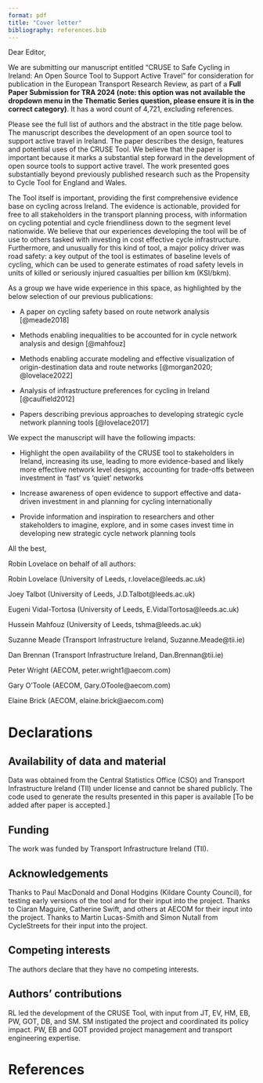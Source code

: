```yaml
---
format: pdf
title: "Cover letter"
bibliography: references.bib
---
```


```{=html}
<!-- Cover letter file, answering the following questions:

    1–2 sentences about the importance of the manuscript.
    1–2 sentences about the experience the author group has on the topic (for example, previous publications).
    1–2 sentences about the (expected) clinical impact of the manuscript. -->
```
Dear Editor,

We are submitting our manuscript entitled "CRUSE to Safe Cycling in Ireland: An Open Source Tool to Support Active Travel" for consideration for publication in the European Transport Research Review, as part of a **Full Paper Submission for TRA 2024 (note: this option was not available the dropdown menu in the Thematic Series question, please ensure it is in the correct category)**.
It has a word count of 4,721, excluding references.

Please see the full list of authors and the abstract in the title page below.
The manuscript describes the development of an open source tool to support active travel in Ireland.
The paper describes the design, features and potential uses of the CRUSE Tool.
We believe that the paper is important because it marks a substantial step forward in the development of open source tools to support active travel.
The work presented goes substantially beyond previously published research such as the Propensity to Cycle Tool for England and Wales.

The Tool itself is important, providing the first comprehensive evidence base on cycling across Ireland.
The evidence is actionable, provided for free to all stakeholders in the transport planning process, with information on cycling potential and cycle friendliness down to the segment level nationwide.
We believe that our experiences developing the tool will be of use to others tasked with investing in cost effective cycle infrastructure.
Furthermore, and unusually for this kind of tool, a major policy driver was road safety: a key output of the tool is estimates of baseline levels of cycling, which can be used to generate estimates of road safety levels in units of killed or seriously injured casualties per billion km (KSI/bkm).

As a group we have wide experience in this space, as highlighted by the below selection of our previous publications:

-   A paper on cycling safety based on route network analysis [@meade2018]

-   Methods enabling inequalities to be accounted for in cycle network analysis and design [@mahfouz]

-   Methods enabling accurate modeling and effective visualization of origin-destination data and route networks [@morgan2020; @lovelace2022]

-   Analysis of infrastructure preferences for cycling in Ireland [@caulfield2012]

-   Papers describing previous approaches to developing strategic cycle network planning tools [@lovelace2017]

We expect the manuscript will have the following impacts:

-   Highlight the open availability of the CRUSE tool to stakeholders in Ireland, increasing its use, leading to more evidence-based and likely more effective network level designs, accounting for trade-offs between investment in 'fast' vs 'quiet' networks

-   Increase awareness of open evidence to support effective and data-driven investment in and planning for cycling internationally

-   Provide information and inspiration to researchers and other stakeholders to imagine, explore, and in some cases invest time in developing new strategic cycle network planning tools

All the best,

Robin Lovelace on behalf of all authors:

Robin Lovelace (University of Leeds, r.lovelace@leeds.ac.uk)

Joey Talbot (University of Leeds, J.D.Talbot@leeds.ac.uk)

Eugeni Vidal-Tortosa (University of Leeds, E.VidalTortosa@leeds.ac.uk)

Hussein Mahfouz (University of Leeds, tshma@leeds.ac.uk)

Suzanne Meade (Transport Infrastructure Ireland, Suzanne.Meade@tii.ie)

Dan Brennan (Transport Infrastructure Ireland, Dan.Brennan@tii.ie)

Peter Wright (AECOM, peter.wright1@aecom.com)

Gary O'Toole (AECOM, Gary.OToole@aecom.com)

Elaine Brick (AECOM, elaine.brick@aecom.com)


# Declarations

## Availability of data and material {.unnumbered}

Data was obtained from the Central Statistics Office (CSO) and Transport Infrastructure Ireland (TII) under license and cannot be shared publicly.
The code used to generate the results presented in this paper is available <!-- at https://github.com/cruse-bike. --> \[To be added after paper is accepted.\]

## Funding {.unnumbered}

The work was funded by Transport Infrastructure Ireland (TII).

## Acknowledgements {.unnumbered}

Thanks to Paul MacDonald and Donal Hodgins (Kildare County Council), for testing early versions of the tool and for their input into the project.
Thanks to Ciaran Maguire, Catherine Swift, and others at AECOM for their input into the project.
Thanks to Martin Lucas-Smith and Simon Nutall from CycleStreets for their input into the project.

## Competing interests {.unnumbered}

The authors declare that they have no competing interests.

## Authors' contributions {.unnumbered}

RL led the development of the CRUSE Tool, with input from JT, EV, HM, EB, PW, GOT, DB, and SM.
SM instigated the project and coordinated its policy impact.
PW, EB and GOT provided project management and transport engineering expertise.

# References